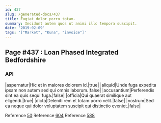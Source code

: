 ```yaml
---
id: 437
slug: /generated-docs/437
title: Fugiat dolor porro totam.
summary: Incidunt autem quos ut animi illo tempora suscipit.
date: '2019-02-09'
tags: '["Market", "Kuna", "invoice"]'
---
```


## Page #437 : Loan Phased Integrated Bedfordshire
### API

|aspernatur|Hic et in maiores dolorem id.|true|
|aliquid|Unde fuga expedita ipsam non autem sed qui omnis laborum.|false|
|accusantium|Perferendis sint ea quis sequi fuga.|false|
|officia|Qui quaerat similique aut eligendi.|true|
|dicta|Deleniti rem et totam porro velit.|false|
|nostrum|Sed ea neque qui dolor voluptatem suscipit qui distinctio eveniet.|false|

Reference [50](/generated-docs/50)
Reference [604](/generated-docs/604)
Reference [588](/generated-docs/588)


<Partial2 />



